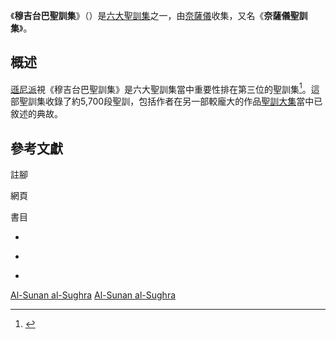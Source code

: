 {{Infobox book
| italic title   = <!--(see above)-->
| name           = 《穆吉台巴聖訓集》
| image          = 
| image_size     = 
| alt            = 
| caption        = 
| author         = [[奈薩儀|奈薩儀]]
| title_orig     = السنن الصغرى
| orig_lang_code = ar
| country        = 
| language       = [[阿拉伯語|阿拉伯語]]
| subject        = 
| genre          = [[聖訓|聖訓集]]
| series         = [[六大聖訓集|六大聖訓集]]
| published      = 
}}
{{聖訓|遜尼派}}

《'''穆吉台巴聖訓集'''》（{{lang-ar|السنن الصغرى}}）是[[六大聖訓集|六大聖訓集]]之一，由[[奈薩儀|奈薩儀]]收集，又名《'''奈薩儀聖訓集'''》{{cfn|Brown|y=2007|p=10}}。

== 概述 ==

[[遜尼派|遜尼派]]視《穆吉台巴聖訓集》是六大聖訓集當中重要性排在第三位的聖訓集<ref group="參">{{cite web|url=https://www.abc.se/~m9783/n/vih_e.html|title=Various Issues About Hadiths|last=Haddad|first=Sh. G. F.|publisher=Living Islam|language=en|accessdate=4 May 2016|archive-url=https://web.archive.org/web/20170330035144/https://www.abc.se/~m9783/n/vih_e.html|archive-date=2017-03-30|dead-url=yes}}</ref>。這部聖訓集收錄了約5,700段聖訓，包括作者在另一部較龐大的作品[[聖訓大集|聖訓大集]]當中已敘述的典故{{cfn|丁士仁|y=2008|p=4}}{{cfn|Ramzy|y=2012|p=282}}。

== 參考文獻 ==

; 註腳
{{reflist}}

; 網頁
{{reflist|group="參"}}

; 書目
{{refbegin}}

*{{en}}{{Citation
|last=Brown
|first=Jonathan
|title=The Canonization of al-Bukhārī and Muslim: The Formation and Function of the Sunnī Ḥadīth Canon
|publisher=BRILL
|date=2007
|isbn=9004158391
}}

*{{zh-hans}}{{Citation
|last=丁士仁
|title=簡明聖訓學
|publisher=宗教文化出版社
|date=2008
|isbn=7801239830
}}

*{{en}}{{Citation
|last=Ramzy
|first=Sheikh
|title=The Complete Guide to Islamic Prayer (Salāh)
|publisher=Author House
|date=2012
|isbn=1477215301
}}

{{refend}}

{{遜尼派聖訓文學}}

[[Category:遜尼派文學|Al-Sunan al-Sughra]]
[[Category:遜尼派聖訓集|Al-Sunan al-Sughra]]


{{Islam-stub}}